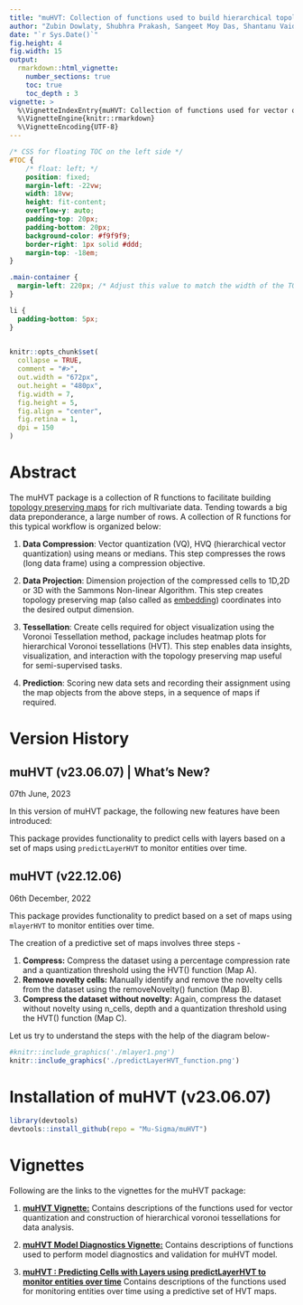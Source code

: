```yaml
---
title: "muHVT: Collection of functions used to build hierarchical topology preserving maps"
author: "Zubin Dowlaty, Shubhra Prakash, Sangeet Moy Das, Shantanu Vaidya, Praditi Shah, Srinivasan Sudarsanam, Somya Shambhawi "
date: "`r Sys.Date()`"
fig.height: 4
fig.width: 15
output:
  rmarkdown::html_vignette:
    number_sections: true
    toc: true
    toc_depth : 3
vignette: >
  %\VignetteIndexEntry{muHVT: Collection of functions used for vector quantization and construction of hierarchical voronoi tessellations for data analysis"}
  %\VignetteEngine{knitr::rmarkdown}
  %\VignetteEncoding{UTF-8}
---
```



```css
/* CSS for floating TOC on the left side */
#TOC {
    /* float: left; */
    position: fixed;
    margin-left: -22vw;
    width: 18vw;
    height: fit-content;
    overflow-y: auto;
    padding-top: 20px;
    padding-bottom: 20px;
    background-color: #f9f9f9;
    border-right: 1px solid #ddd;
    margin-top: -18em;
}

.main-container {
  margin-left: 220px; /* Adjust this value to match the width of the TOC + some margin */
}

li {
  padding-bottom: 5px;
}
  
```

```r
knitr::opts_chunk$set(
  collapse = TRUE,
  comment = "#>",
  out.width = "672px",
  out.height = "480px",
  fig.width = 7,
  fig.height = 5,
  fig.align = "center",
  fig.retina = 1,
  dpi = 150
)
```

# Abstract

The muHVT package is a collection of R functions to facilitate building [topology preserving maps](https://users.ics.aalto.fi/jhollmen/dippa/node9.html#:~:text=The%20property%20of%20topology%20preserving,tool%20of%20high-dimensional%20data) for rich multivariate data. Tending towards a big data preponderance, a large number of rows. A collection of R functions for this typical workflow is organized below:

1.  **Data Compression**: Vector quantization (VQ), HVQ (hierarchical vector quantization) using means or medians. This step compresses the rows (long data frame) using a compression objective.

2.  **Data Projection**: Dimension projection of the compressed cells to 1D,2D or 3D with the Sammons Non-linear Algorithm. This step creates topology preserving map (also called as [embedding](https://en.wikipedia.org/wiki/Embedding)) coordinates into the desired output dimension. 

3.  **Tessellation**: Create cells required for object visualization using the Voronoi Tessellation method, package includes heatmap plots for hierarchical Voronoi tessellations (HVT). This step enables data insights, visualization, and interaction with the topology preserving map useful for semi-supervised tasks.

4.  **Prediction**: Scoring new data sets and recording their assignment using the map objects from the above steps, in a sequence of maps if required.


# Version History

## muHVT (v23.06.07) | What's New?

07th June, 2023

In this version of muHVT package, the following new features have been introduced:

This package provides functionality to predict cells with layers based on a set of maps using `predictLayerHVT` to monitor entities over time. 


## muHVT (v22.12.06)

06th December, 2022

This package provides functionality to predict based on a set of maps using `mlayerHVT` to monitor entities over time.

The creation of a predictive set of maps involves three steps -

1. **Compress:** Compress the dataset using a percentage compression rate and a quantization threshold using the HVT() function (Map A).
2. **Remove novelty cells:** Manually identify and remove the novelty cells from the dataset using the removeNovelty() function (Map B).
3. **Compress the dataset without novelty:** Again, compress the dataset without novelty using n_cells, depth and a quantization threshold using the HVT() function (Map C).


Let us try to understand the steps with the help of the diagram below-

```r
#knitr::include_graphics('./mlayer1.png')
knitr::include_graphics('./predictLayerHVT_function.png')
```



# Installation of muHVT (v23.06.07)

``` r
library(devtools)
devtools::install_github(repo = "Mu-Sigma/muHVT")
```



# Vignettes

Following are the links to the vignettes for the muHVT package:


1. [**muHVT Vignette:**](https://htmlpreview.github.io/?https://github.com/Somya545/muHVT/blob/master/vignettes/muHVT_vignette.html) Contains descriptions of the functions used for vector quantization and construction of hierarchical voronoi tessellations for data analysis.

2. [**muHVT Model Diagnostics Vignette:**](https://htmlpreview.github.io/?https://github.com/Somya545/muHVT/blob/master/vignettes/muHVT_model_diagnostics_vignette.html) Contains descriptions of functions used to perform model diagnostics and validation for muHVT model.

3. [**muHVT : Predicting Cells with Layers using predictLayerHVT to monitor entities over time**](https://htmlpreview.github.io/?https://github.com/Somya545/muHVT/blob/master/vignettes/Predicting_Cells_and_Layers_using_predictLayerHVT.html) Contains descriptions of the functions used for monitoring entities over time using a predictive set of HVT maps.





